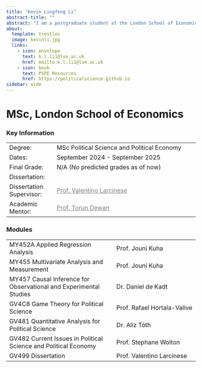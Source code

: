```yaml
---
title: "Kevin Lingfeng Li"
abstract-title: ""
abstract: "I am a postgraduate student at the London School of Economics, interested in applied econometrics, political economy, and development economics. I am an intern at the United Nations Development Programme."
about:
  template: trestles
  image: kevinli.jpg
  links:
    - icon: envelope
      text: k.l.li1@lse.ac.uk
      href: mailto:k.l.li1@lse.ac.uk
    - icon: book
      text: PSPE Resources
      href: https://politicalscience.github.io
sidebar: side
---
```


# MSc, London School of Economics

### Key Information

|                          |                                                                                                                               |
|------------------|------------------------------------------------------|
| Degree:                  | MSc Political Science and Political Economy                                                                                   |
| Dates:                   | September 2024 - September 2025                                                                                               |
| Final Grade:             | N/A (No predicted grades as of now)                                                                                           |
| Dissertation:            |                                                                                                                               |
| Dissertation Supervisor: | [Prof. Valentino Larcinese](https://www.lse.ac.uk/government/people/academic-staff/valentino-larcinese){style="color: gray;"} |
| Academic Mentor:         | [Prof. Torun Dewan](https://en.wikipedia.org/wiki/Torun_Dewan){style="color: gray;"}                                          |

### Modules

|                                                                   |                             |
|-----------------------------------------|-------------------------------|
| MY452A Applied Regression Analysis                                | Prof. Jouni Kuha            |
| MY455 Multivariate Analysis and Measurement                       | Prof. Jouni Kuha            |
| MY457 Causal Inference for Observational and Experimental Studies | Dr. Daniel de Kadt          |
| GV4C8 Game Theory for Political Science                           | Prof. Rafael Hortala-Vallve |
| GV481 Quantitative Analysis for Political Science                 | Dr. Aliz Tóth               |
| GV482 Current Issues in Political Science and Political Economy   | Prof. Stephane Wolton       |
| GV499 Dissertation                                                | Prof. Valentino Larcinese   |
